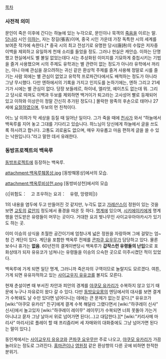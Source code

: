 [[목차]]

=== 사전적 의미 ===
문인이 죽은 이후에 간다는 하늘에 있는 누각으로, 문인이나 묵객의 [[죽음]]을 이르는 말. [[당]]나라 시인 [[이하]]는, 자는 장길(張吉)이며, 중국 시인 가운데 가장 독특한 시의 세계를 보여준 작가에 속한다.[* 중국 시의 최고 전성기로 유명한 당시(唐詩)의 수많은 저자중 이백을 제외하고 유일하게 천재 소리를 들었을 정도. 그러나 현실은 캐안습. 이하는 단명했고 현실에서도 별 볼일 없었는데다 시는 추상화된 이미지를 기묘하게 중첩시키는 기법을 즐겨 사용했으며 시의 주제도 유학과는 별 관련이 없는 정도가 아니라 유학에서 꺼리는, 아니 아예 관심을 끊으려하는 귀신 같은 환상적 주제를 즐겨 사용해 정말로 시를 즐기는 사람 외에는 별 관심이 없었고 유학적 프로파간다에서도 배척하는 정도가 아니라 그냥 무시했다. 다만 엔하에서의 기록을 가지고 인지도를 논하기에는, 엔하 그리고 21세기가 시에는 별 관심이 없다. 당장 보들레르, 하이네, 엘리엇, 예이츠도 없는데 뭐. 그리고 당시로 따져도 이백과 두보를 제외하면 백거이가 퇴고라는 고사성어 빨로 등재되어 있고 이하와 이상은이 정말 간신히 추가된 정도다.] 몰락한 왕족의 후손으로 태어나 27세에 [[요절]]하였으며, 두보의 먼 친척이다.

어느 날 이하가 막 세상을 등질 때 일어난 일이다. 그가 죽을 때에 [[천사]]가 와서 “하늘에서 백옥루를 지어 놓고 그대를 기다리고 있습니다. 하느님이 당신에게 하늘에서 글을 쓰도록 하시려고 합니다. 고통도 괴로움도 없으며, 매우 자유롭고 마음 편하게 글을 쓸 수 있는 낙원입니다.”라고 말한 데서 유래한다.

=== 동방프로젝트의 백옥루 ===
[[동방프로젝트]]에 등장하는 백옥루.

{{{+1 白玉樓 / Hakugyokurou}}}

attachment:백옥루췌몽상.jpg
[동방췌몽상]에서의 모습.

attachment:백옥루비상천.png
[동방비상천]에서의 모습

{{|위험도：　고 
조우하는 요괴：　유령, 망령외|}}

1의 내용을 염두에 두고  만들어진 것 같지만, 누각도 없고 [[가레산스이]] 정원이 있는 것을 보면 [[교토]]의 [[료안지]] 정도에서 풍경을 따온 듯 하다. [[명계]]에 있으며, [[시키에이키]]에게 명계행을 언도받은 유령들이 머무는 곳이다. 거대한 요괴 벚나무인 사이교우아야카시가 있기도 하는 곳.

이미 이승의 상식을 초월한 공간이기에 엄청나게 넓은 정원을 자랑하며 그에 걸맞는 엄~청 긴 계단이 있다. 계단을 포함한 백옥루 전체를 [[콘파쿠 요우무]]가 담당하고 있다. 물론 보수나 휴가는 '''없음'''.
60년전의 결계이변당시 백옥루가 '''갑작스런 유령들의 난입'''으로 포화상태가 되자 유유코가 넘쳐나는 유령들을 이승의 으슥한 곳으로 이주시켰던 적이 있었다.

백옥루에 가게 되면 일단 명계, 그러니까 죽은자의 구역이므로 놀랄지도 모르겠다. 여튼, 가게 되면 유유자적하고 있는 [[사이교우지 유유코]]를 볼지도 모른다.

현재 춘설이변 때 부서진 차안과 피안의 경계를 [[야쿠모 유카리]]가 수복하지 않고 있기 때문에 누구나 자유로이 왔다 갈 수 있다. 다만 [[동방요요몽]]의 엔딩에서의 대사를 보면 결계가 수복돼도 날 수만 있다면 넘어다니는 데에는 큰 문제가 없는것 같다.[* 유유코가 [wiki:"야쿠모 유카리" 친구]에게 결계 수복 해달라 그랬다면서 [wiki:"하쿠레이 신사" 신사]에서 놀고있자 [wiki:"하쿠레이 레이무" 레이무]가 수복되면 너희 못돌아 가는거 아니냐고 묻자 그냥 날아서 위로 넘어가면 된다(...)고 대답한다.][* [wiki:"키리사메 마리사" 마리사]로 플레이 할 때 프리즘리버 세 자매와의 대화중에도 그냥 넘어가면 된다는 말이 있다.]

동인계에서는 [[사이교우지 유유코]]와 [[콘파쿠 요우무]]만 주로 나오고, [[야쿠모 유카리]]가 가끔 놀러오는 정도로 그려진다. [[홍마관]]이나 [[영원정]] 같은 환상향의 다른 곳에 비하면 한적한 분위기.
